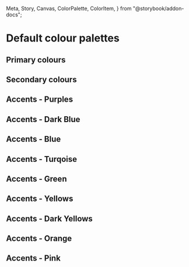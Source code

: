   Meta,
  Story,
  Canvas,
  ColorPalette,
  ColorItem,
} from "@storybook/addon-docs";

<Meta title="DK/Foundation/Palettes/Default" />

# Default colour palettes

## Primary colours

<ColorPalette>
  <ColorItem
    title="red-900"
    subtitle="Primary.reds.1"
    colors={["#932124", "rgb(147, 33, 36)", "rgba(147, 33, 36, 1.0)", "hsl(358, 63%, 35%)"]}
  />
  <ColorItem
    title="red-800"
    subtitle="Primary.reds.2"
    colors={["#B8292D", "rgb(184, 41, 45)", "rgba(184, 41, 45, 1.0)", "hsl(358, 64%, 44%)"]}
  />
  <ColorItem
    title="red-700"
    subtitle="Primary.reds.3"
    colors={["#E63338", "rgb(230, 51, 56)", "rgba(230, 51, 56, 1.0)", "hsl(358, 78%, 55%)"]}
  />
  <ColorItem
    title="red-600"
    subtitle="Primary.reds.4"
    colors={["#EB5C60", "rgb(235, 92, 96)", "rgba(235, 92, 96, 1.0)", "hsl(358, 78%, 64%)"]}
  />
  <ColorItem
    title="red-500"
    subtitle="Primary.reds.5"
    colors={["#F08588", "rgb(240, 133, 136)", "rgba(240, 133, 136, 1.0)", "hsl(358, 78%, 73%)"]}
  />
  <ColorItem
    title="red-400"
    subtitle="Primary.reds.6"
    colors={["#F5ADAF", "rgb(245, 173, 175)", "rgba(245, 173, 175, 1.0)", "hsl(358, 78%, 82%)"]}
  />
  <ColorItem
    title="red-300"
    subtitle="Primary.reds.7"
    colors={["#FAD6D7", "rgb(250, 214, 215)", "rgba(250, 214, 215, 1.0)", "hsl(358, 78%, 91%)"]}
  />
  <ColorItem
    title="red-200"
    subtitle="Primary.reds.8"
    colors={["#F9E7E8", "rgb(249, 231, 232)", "rgba(249, 231, 232, 1.0)", "hsl(357, 60%, 94%)"]}
  />
  <ColorItem
    title="red-100"
    subtitle="Primary.reds.9"
    colors={["#FAF1F1", "rgb(250, 241, 241)", "rgba(250, 241, 241, 1.0)", "hsl(0, 47%, 96%)"]}
  />
</ColorPalette>

## Secondary colours

<ColorPalette>
  <ColorItem
    title="grayscale-900"
    subtitle="Secondary.1"
    colors={["#000000", "rgb(0, 0, 0)", "rgba(0, 0, 0, 1.0)", "hsl(0, 0%, 0%)"]}
  />
  <ColorItem
    title="grayscale-800"
    subtitle="Secondary.2"
    colors={["#333333", "rgb(51, 51, 51)", "rgba(51, 51, 51, 1.0)", "hsl(0, 0%, 20%)"]}
  />
  <ColorItem
    title="grayscale-700"
    subtitle="Secondary.3"
    colors={["#666666", "rgb(102, 102, 102)", "rgba(102, 102, 102, 1.0)", "hsl(0, 0%, 40%)"]}
  />
  <ColorItem
    title="grayscale-600"
    subtitle="Secondary.4"
    colors={["#999999", "rgb(153, 153, 153)", "rgba(153, 153, 153, 1.0)", "hsl(0, 0%, 60%)"]}
  />
  <ColorItem
    title="grayscale-500"
    subtitle="Secondary.5"
    colors={["#CCCCCC", "rgb(204, 204, 204)", "rgba(204, 204, 204, 1.0)", "hsl(0, 0%, 80%)"]}
  />
  <ColorItem
    title="grayscale-400"
    subtitle="Secondary.6"
    colors={["#EBEBEB", "rgb(235, 235, 235)", "rgba(235, 235, 235, 1.0)", "hsl(0, 0%, 92%)"]}
  />
  <ColorItem
    title="grayscale-300"
    subtitle="Secondary.7"
    colors={["#F5F5F5", "rgb(245, 245, 245)", "rgba(245, 245, 245, 1.0)", "hsl(0, 0%, 96%)"]}
  />
  <ColorItem
    title="grayscale-200"
    subtitle="Secondary.8"
    colors={["#FBFBFB", "rgb(251, 251, 251)", "rgba(251, 251, 251, 1.0)", "hsl(0, 0%, 98%)"]}
  />
  <ColorItem
    title="grayscale-100"
    subtitle="Secondary.9"
    colors={["#FFFFFF", "rgb(255, 255, 255)", "rgba(255, 255, 255, 1.0)", "hsl(0, 0%, 100%)"]}
  />
</ColorPalette>

## Accents - Purples

<ColorPalette>
  <ColorItem
    title="purple-900"
    subtitle="Accents.Purples.1"
    colors={["#2C1D44", "rgb(44, 29, 68)", "rgba(44, 29, 68, 1.0)", "hsl(263, 40%, 19%)"]}
  />
  <ColorItem
    title="purple-800"
    subtitle="Accents.Purples.2"
    colors={["#563884", "rgb(86, 56, 132)", "rgba(86, 56, 132, 1.0)", "hsl(264, 40%, 37%)"]}
  />
  <ColorItem
    title="purple-700"
    subtitle="Accents.Purples.3"
    colors={["#6B46A5", "rgb(102, 70, 165)", "rgba(107, 70, 165, 1.0)", "hsl(263, 40%, 46%)"]}
  />
  <ColorItem
    title="purple-600"
    subtitle="Accents.Purples.4"
    colors={["#896BB7", "rgb(137, 107, 183)", "rgba(137, 107, 183, 1.0)", "hsl(264, 35%, 57%)"]}
  />
  <ColorItem
    title="purple-500"
    subtitle="Accents.Purples.5"
    colors={["#A690C9", "rgb(166, 144, 201)", "rgba(166, 144, 201, 1.0)", "hsl(263, 35%, 68%)"]}
  />
  <ColorItem
    title="purple-400"
    subtitle="Accents.Purples.6"
    colors={["#C4B5DB", "rgb(196, 181, 219)", "rgba(196, 181, 219, 1.0)", "hsl(264, 35%, 78%)"]}
  />
  <ColorItem
    title="purple-300"
    subtitle="Accents.Purples.7"
    colors={["#E1DAED", "rgb(225, 218, 237)", "rgba(225, 218, 237, 1.0)", "hsl(262, 35%, 89%)"]}
  />
  <ColorItem
    title="purple-200"
    subtitle="Accents.Purples.8"
    colors={["#F0EDF6", "rgb(240, 237, 246)", "rgba(240, 237, 246, 1.0)", "hsl(260, 33%, 95%)"]}
  />
  <ColorItem
    title="purple-100"
    subtitle="Accents.Purples.9"
    colors={["#F8F6FB", "rgb(248, 246, 251)", "rgba(248, 246, 251, 1.0)", "hsl(264, 38%, 97%)"]}
  />
</ColorPalette>

## Accents - Dark Blue

<ColorPalette>
  <ColorItem
    title="dark-blue-900"
    subtitle="Accents.Dark Blue.1"
    colors={["#0E203B", "rgb(14, 32, 59)", "rgba(14, 32, 59, 1.0)", "hsl(216, 62%, 14%)"]}
  />
  <ColorItem
    title="dark-blue-800"
    subtitle="Accents.Dark Blue.2"
    colors={["#15325C", "rgb(21, 50, 92)", "rgba(21, 50, 92, 1.0)", "hsl(215, 63%, 22%)"]}
  />
  <ColorItem
    title="dark-blue-700"
    subtitle="Accents.Dark Blue.3"
    colors={["#214D90", "rgb(33, 77, 144)", "rgba(33, 77, 144, 1.0)", "hsl(216, 63%, 35%)"]}
  />
  <ColorItem
    title="dark-blue-600"
    subtitle="Accents.Dark Blue.4"
    colors={["#4D70A5", "rgb(77, 112, 165)", "rgba(77, 112, 165, 1.0)", "hsl(216, 36%, 47%)"]}
  />
  <ColorItem
    title="dark-blue-500"
    subtitle="Accents.Dark Blue.5"
    colors={["#7893BB", "rgb(120, 147, 187)", "rgba(120, 147, 187, 1.0)", "hsl(216, 33%, 60%)"]}
  />
  <ColorItem
    title="dark-blue-400"
    subtitle="Accents.Dark Blue.6"
    colors={["#A4B5D0", "rgb(164, 181, 208)", "rgba(164, 181, 208, 1.0)", "hsl(217, 32%, 73%)"]}
  />
  <ColorItem
    title="dark-blue-300"
    subtitle="Accents.Dark Blue.7"
    colors={["#CFD8E6", "rgb(207, 216, 230)", "rgba(207, 216, 230, 1.0)", "hsl(217, 32%, 86%)"]}
  />
  <ColorItem
    title="dark-blue-200"
    subtitle="Accents.Dark Blue.8"
    colors={["#E5EAF0", "rgb(229, 234, 240)", "rgba(229, 234, 240, 1.0)", "hsl(213, 27%, 92%)"]}
  />
  <ColorItem
    title="dark-blue-100"
    subtitle="Accents.Dark Blue.9"
    colors={["#F0F2F6", "rgb(240, 242, 246)", "rgba(240, 242, 246, 1.0)", "hsl(220, 25%, 95%)"]}
  />
</ColorPalette>

## Accents - Blue

<ColorPalette>
  <ColorItem
    title="blue-900"
    subtitle="Accents.Blue.1"
    colors={["#00678A", "rgb(0, 103, 138)", "rgba(0, 103, 138, 1.0)", "hsl(195, 100%, 27%)"]}
  />
  <ColorItem
    title="blue-800"
    subtitle="Accents.Blue.2"
    colors={["#0081AC", "rgb(0, 129, 172)", "rgba(0, 129, 172, 1.0)", "hsl(195, 100%, 34%)"]}
  />
  <ColorItem
    title="blue-700"
    subtitle="Accents.Blue.3"
    colors={["#00A1D7", "rgb(0, 161, 215)", "rgba(0, 161, 215, 1.0)", "hsl(195, 100%, 42%)"]}
  />
  <ColorItem
    title="blue-600"
    subtitle="Accents.Blue.4"
    colors={["#33B4DF", "rgb(51, 180, 223)", "rgba(51, 180, 223, 1.0)", "hsl(195, 73%, 54%)"]}
  />
  <ColorItem
    title="blue-500"
    subtitle="Accents.Blue.5"
    colors={["#66C7E7", "rgb(102, 199, 231)", "rgba(102, 199, 231, 1.0)", "hsl(195, 73%, 65%)"]}
  />
  <ColorItem
    title="blue-400"
    subtitle="Accents.Blue.6"
    colors={["#99D9EF", "rgb(153, 217, 239)", "rgba(153, 217, 239, 1.0)", "hsl(195, 73%, 77%)"]}
  />
  <ColorItem
    title="blue-300"
    subtitle="Accents.Blue.7"
    colors={["#CCECF7", "rgb(204, 236, 247)", "rgba(204, 236, 247, 1.0)", "hsl(195, 73%, 88%)"]}
  />
  <ColorItem
    title="blue-200"
    subtitle="Accents.Blue.8"
    colors={["#E6F6FB", "rgb(230, 246, 251)", "rgba(230, 246, 251, 1.0)", "hsl(194, 72%, 94%)"]}
  />
  <ColorItem
    title="blue-100"
    subtitle="Accents.Blue.9"
    colors={["#F2FAFD", "rgb(242, 250, 253)", "rgba(242, 250, 253, 1.0)", "hsl(196, 73%, 97%)"]}
  />
</ColorPalette>

## Accents - Turqoise

<ColorPalette>
  <ColorItem
    title="turqoise-900"
    subtitle="Accents.Turqoise.1"
    colors={["#006051", "rgb(0, 96, 81)", "rgba(0, 96, 81, 1.0)", "hsl(171, 100%, 19%)"]}
  />
  <ColorItem
    title="turqoise-800"
    subtitle="Accents.Turqoise.2"
    colors={["#00806C", "rgb(0, 128, 108)", "rgba(0, 128, 108, 1.0)", "hsl(171, 100%, 25%)"]}
  />
  <ColorItem
    title="turqoise-700"
    subtitle="Accents.Turqoise.3"
    colors={["#00A088", "rgb(0, 160, 136)", "rgba(0, 160, 136, 1.0)", "hsl(171, 100%, 31%)"]}
  />
  <ColorItem
    title="turqoise-600"
    subtitle="Accents.Turqoise.4"
    colors={["#33B3A0", "rgb(51, 179, 160)", "rgba(51, 179, 160, 1.0)", "hsl(171, 56%, 45%)"]}
  />
  <ColorItem
    title="turqoise-500"
    subtitle="Accents.Turqoise.5"
    colors={["#66C6B8", "rgb(102, 198, 184)", "rgba(102, 198, 184, 1.0)", "hsl(171, 46%, 59%)"]}
  />
  <ColorItem
    title="turqoise-400"
    subtitle="Accents.Turqoise.6"
    colors={["#99D9CF", "rgb(153, 217, 207)", "rgba(153, 217, 207, 1.0)", "hsl(171, 46%, 73%)"]}
  />
  <ColorItem
    title="turqoise-300"
    subtitle="Accents.Turqoise.7"
    colors={["#CCECE7", "rgb(204, 236, 231)", "rgba(204, 236, 231, 1.0)", "hsl(171, 46%, 86%)"]}
  />
  <ColorItem
    title="turqoise-200"
    subtitle="Accents.Turqoise.8"
    colors={["#DEF3F0", "rgb(222, 243, 240)", "rgba(222, 243, 240, 1.0)", "hsl(171, 47%, 91%)"]}
  />
  <ColorItem
    title="turqoise-100"
    subtitle="Accents.Turqoise.9"
    colors={["#F2FAF9", "rgb(242, 250, 249)", "rgba(242, 250, 249, 1.0)", "hsl(173, 44%, 96%)"]}
  />
</ColorPalette>

## Accents - Green

<ColorPalette>
  <ColorItem
    title="green-900"
    subtitle="Accents.Green.1"
    colors={["#61760D", "rgb(97, 118, 13)", "rgba(97, 118, 13, 1.0)", "hsl(72, 80%, 26%)"]}
  />
  <ColorItem
    title="green-800"
    subtitle="Accents.Green.2"
    colors={["#819F11", "rgb(129, 157, 17)", "rgba(129, 157, 17, 1.0)", "hsl(72, 80%, 34%)"]}
  />
  <ColorItem
    title="green-700"
    subtitle="Accents.Green.3"
    colors={["#A2C516", "rgb(162, 197, 22)", "rgba(162, 197, 22, 1.0)", "hsl(72, 80%, 43%)"]}
  />
  <ColorItem
    title="green-600"
    subtitle="Accents.Green.4"
    colors={["#B4D044", "rgb(180, 208, 68)", "rgba(180, 208, 68, 1.0)", "hsl(72, 60%, 54%)"]}
  />
  <ColorItem
    title="green-500"
    subtitle="Accents.Green.5"
    colors={["#C6DB72", "rgb(198, 219, 114)", "rgba(198, 219, 114, 1.0)", "hsl(72, 59%, 65%)"]}
  />
  <ColorItem
    title="green-400"
    subtitle="Accents.Green.6"
    colors={["#DAE8A2", "rgb(218, 232, 162)", "rgba(218, 232, 162, 1.0)", "hsl(72, 60%, 77%)"]}
  />
  <ColorItem
    title="green-300"
    subtitle="Accents.Green.7"
    colors={["#E9F0CD", "rgb(233, 240, 205)", "rgba(233, 240, 205, 1.0)", "hsl(72, 54%, 87%)"]}
  />
  <ColorItem
    title="green-200"
    subtitle="Accents.Green.8"
    colors={["#F2F6E4", "rgb(242, 246, 228)", "rgba(242, 246, 228, 1.0)", "hsl(73, 50%, 93%)"]}
  />
  <ColorItem
    title="green-100"
    subtitle="Accents.Green.9"
    colors={["#F7F8F0", "rgb(247, 248, 240)", "rgba(247, 248, 240, 1.0)", "hsl(68, 36%, 96%)"]}
  />
</ColorPalette>

## Accents - Yellows

<ColorPalette>
  <ColorItem
    title="yellow-900"
    subtitle="Accents.Yellow.1"
    colors={["#C2A801", "rgb(194, 168, 1)", "rgba(194, 168, 1, 1.0)", "hsl(52, 99%, 38%)"]}
  />
  <ColorItem
    title="yellow-800"
    subtitle="Accents.Yellow.2"
    colors={["#E8CA10", "rgb(232, 202, 16)", "rgba(232, 202, 16, 1.0)", "hsl(52, 87%, 49%)"]}
  />
  <ColorItem
    title="yellow-700"
    subtitle="Accents.Yellow.3"
    colors={["#F7D70E", "rgb(247, 215, 14)", "rgba(247, 215, 14, 1.0)", "hsl(52, 94%, 51%) "]}
  />
  <ColorItem
    title="yellow-600"
    subtitle="Accents.Yellow.4"
    colors={["#F9DF3E", "rgb(249, 223, 62)", "rgba(249, 223, 62, 1.0)", "hsl(52, 94%, 61%)"]}
  />
  <ColorItem
    title="yellow-500"
    subtitle="Accents.Yellow.5"
    colors={["#FAE76E", "rgb(250, 231, 110)", "rgba(250, 231, 110, 1.0)", "hsl(52, 93%, 71%)"]}
  />
  <ColorItem
    title="yellow-400"
    subtitle="Accents.Yellow.6"
    colors={["#FCEF9F", "rgb(252, 239, 159)", "rgba(252, 239, 159, 1.0)", "hsl(52, 94%, 81%)"]}
  />
  <ColorItem
    title="yellow-300"
    subtitle="Accents.Yellow.7"
    colors={["#FDF7CF", "rgb(253, 247, 207)", "rgba(253, 247, 207, 1.0)", "hsl(52, 92%, 90%)"]}
  />
  <ColorItem
    title="yellow-200"
    subtitle="Accents.Yellow.8"
    colors={["#FEFBE7", "rgb(254, 251, 231)", "rgba(254, 251, 231, 1.0)", "hsl(52, 92%, 95%)"]}
  />
  <ColorItem
    title="yellow-100"
    subtitle="Accents.Yellow.9"
    colors={["#FFFDF3", "rgb(255, 253, 243)", "rgba(255, 253, 243, 1.0)", "hsl(50, 100%, 98%)"]}
  />
</ColorPalette>

## Accents - Dark Yellows

<ColorPalette>
  <ColorItem
    title="dark-yellow-900"
    subtitle="Accents.Dark Yellow.1"
    colors={["#785900", "rgb(120, 89, 0)", "rgba(120, 89, 0, 1.0)", "hsl(45, 100%, 24%)"]}
  />
  <ColorItem
    title="dark-yellow-800"
    subtitle="Accents.Dark Yellow.2"
    colors={["#C08F00", "rgb(192, 143, 0)", "rgba(192, 143, 0, 1.0)", "hsl(45, 100%, 38%)"]}
  />
  <ColorItem
    title="dark-yellow-700"
    subtitle="Accents.Dark Yellow.3"
    colors={["#F1B300", "rgb(241, 179, 0)", "rgba(241, 179, 0, 1.0)", "hsl(45, 100%, 47%) "]}
  />
  <ColorItem
    title="dark-yellow-600"
    subtitle="Accents.Dark Yellow.4"
    colors={["#F4C233", "rgb(244, 194, 51)", "rgba(244, 194, 51, 1.0)", "hsl(44, 90%, 58%)"]}
  />
  <ColorItem
    title="dark-yellow-500"
    subtitle="Accents.Dark Yellow.5"
    colors={["#F7D166", "rgb(247, 209, 102)", "rgba(247, 209, 102, 1.0)", "hsl(44, 90%, 68%)"]}
  />
  <ColorItem
    title="dark-yellow-400"
    subtitle="Accents.Dark Yellow.6"
    colors={["#F9E199", "rgb(249, 225, 153)", "rgba(249, 225, 153, 1.0)", "hsl(45, 89%, 79%)"]}
  />
  <ColorItem
    title="dark-yellow-300"
    subtitle="Accents.Dark Yellow.7"
    colors={["#FCF0CC", "rgb(252, 240, 204)", "rgba(252, 240, 204, 1.0)", "hsl(45, 89%, 89%)"]}
  />
  <ColorItem
    title="dark-yellow-200"
    subtitle="Accents.Dark Yellow.8"
    colors={["#FEF7E6", "rgb(254, 247, 230)", "rgba(254, 247, 230, 1.0)", "hsl(43, 92%, 95%)"]}
  />
  <ColorItem
    title="dark-yellow-100"
    subtitle="Accents.Dark Yellow.9"
    colors={["#FEFBF2", "rgb(254, 251, 242)", "rgba(254, 251, 242, 1.0)", "hsl(45, 86%, 97%)"]}
  />
</ColorPalette>

## Accents - Orange

<ColorPalette>
  <ColorItem
    title="orange-900"
    subtitle="Accents.Orange.1"
    colors={["#99520E", "rgb(153, 82, 14)", "rgba(153, 82, 14, 1.0)", "hsl(29, 83%, 33%)"]}
  />
  <ColorItem
    title="orange-800"
    subtitle="Accents.Orange.2"
    colors={["#BF6612", "rgb(191, 102, 18)", "rgba(191, 102, 18, 1.0)", "hsl(29, 83%, 41%)"]}
  />
  <ColorItem
    title="orange-700"
    subtitle="Accents.Orange.3"
    colors={["#EF7F16", "rgb(239, 127, 22)", "rgba(239, 127, 22, 1.0)", "hsl(29, 87%, 51%) "]}
  />
  <ColorItem
    title="orange-600"
    subtitle="Accents.Orange.4"
    colors={["#F29945", "rgb(242, 153, 69)", "rgba(242, 153, 69, 1.0)", "hsl(29, 87%, 61%)"]}
  />
  <ColorItem
    title="orange-500"
    subtitle="Accents.Orange.5"
    colors={["#F5B273", "rgb(245, 178, 115)", "rgba(245, 178, 115, 1.0)", "hsl(29, 87%, 71%)"]}
  />
  <ColorItem
    title="orange-400"
    subtitle="Accents.Orange.6"
    colors={["#F9CCA2", "rgb(249, 204, 162)", "rgba(249, 204, 162, 1.0)", "hsl(29, 88%, 81%)"]}
  />
  <ColorItem
    title="orange-300"
    subtitle="Accents.Orange.7"
    colors={["#FCE5D0", "rgb(252, 229, 208)", "rgba(252, 229, 208, 1.0)", "hsl(29, 88%, 90%)"]}
  />
  <ColorItem
    title="orange-200"
    subtitle="Accents.Orange.8"
    colors={["#FDEEE1", "rgb(253, 238, 225)", "rgba(253, 238, 225, 1.0)", "hsl(28, 87%, 94%)"]}
  />
  <ColorItem
    title="orange-100"
    subtitle="Accents.Orange.9"
    colors={["#FDF4EC", "rgb(253, 244, 236)", "rgba(253, 244, 236, 1.0)", "hsl(28, 81%, 96%)"]}
  />
</ColorPalette>

## Accents - Pink

<ColorPalette>
  <ColorItem
    title="pink-900"
    subtitle="Accents.Pink.1"
    colors={["#993157", "rgb(153, 49, 87)", "rgba(153, 49, 87, 1.0)", "hsl(338, 51%, 40%)"]}
  />
  <ColorItem
    title="pink-800"
    subtitle="Accents.Pink.2"
    colors={["#CC4174", "rgb(204, 65, 116)", "rgba(204, 65, 116, 1.0)", "hsl(338, 58%, 53%)"]}
  />
  <ColorItem
    title="pink-700"
    subtitle="Accents.Pink.3"
    colors={["#FF5291", "rgb(255, 82, 145)", "rgba(255, 82, 145, 1.0)", "hsl(338, 100%, 66%) "]}
  />
  <ColorItem
    title="pink-600"
    subtitle="Accents.Pink.4"
    colors={["#FF75A7", "rgb(255, 117, 167)", "rgba(255, 117, 167, 1.0)", "hsl(338, 100%, 73%)"]}
  />
  <ColorItem
    title="pink-500"
    subtitle="Accents.Pink.5"
    colors={["#FF97BD", "rgb(255, 151, 189)", "rgba(255, 151, 189, 1.0)", "hsl(338, 100%, 80%)"]}
  />
  <ColorItem
    title="pink-400"
    subtitle="Accents.Pink.6"
    colors={["#FFBAD3", "rgb(255, 186, 211)", "rgba(255, 186, 211, 1.0)", "hsl(338, 100%, 86%)"]}
  />
  <ColorItem
    title="pink-300"
    subtitle="Accents.Pink.7"
    colors={["#FFDCE9", "rgb(255, 220, 233)", "rgba(255, 220, 233, 1.0)", "hsl(338, 100%, 93%)"]}
  />
  <ColorItem
    title="pink-200"
    subtitle="Accents.Pink.8"
    colors={["#FFEEF4", "rgb(255, 238, 244)", "rgba(255, 238, 244, 1.0)", "hsl(339, 100%, 97%)"]}
  />
  <ColorItem
    title="pink-100"
    subtitle="Accents.Pink.9"
    colors={["#FFF6FA", "rgb(255, 246, 250)", "rgba(255, 246, 250, 1.0)", "hsl(333, 100%, 98%)"]}
  />
</ColorPalette>